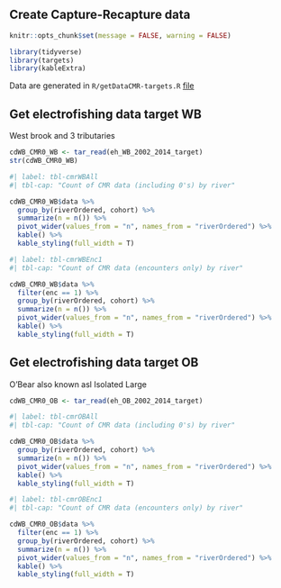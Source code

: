 ## Create Capture-Recapture data

```r
knitr::opts_chunk$set(message = FALSE, warning = FALSE)
```

```r
library(tidyverse)
library(targets)
library(kableExtra)
```

Data are generated in `R/getDataCMR-targets.R` [file](https://github.com/bletcher/wbBook_quarto_targets/blob/main/R/getDataCMR_targets.R)

## Get electrofishing data target WB 
West brook and 3 tributaries

```r

cdWB_CMR0_WB <- tar_read(eh_WB_2002_2014_target)
str(cdWB_CMR0_WB)
```

```r
#| label: tbl-cmrWBAll
#| tbl-cap: "Count of CMR data (including 0's) by river"

cdWB_CMR0_WB$data %>% 
  group_by(riverOrdered, cohort) %>% 
  summarize(n = n()) %>%
  pivot_wider(values_from = "n", names_from = "riverOrdered") %>%
  kable() %>%
  kable_styling(full_width = T)
```


```r
#| label: tbl-cmrWBEnc1
#| tbl-cap: "Count of CMR data (encounters only) by river"

cdWB_CMR0_WB$data %>% 
  filter(enc == 1) %>% 
  group_by(riverOrdered, cohort) %>% 
  summarize(n = n()) %>%
  pivot_wider(values_from = "n", names_from = "riverOrdered") %>%
  kable() %>%
  kable_styling(full_width = T)
```


## Get electrofishing data target OB  
O'Bear also known asl Isolated Large

```r

cdWB_CMR0_OB <- tar_read(eh_OB_2002_2014_target)
```

```r
#| label: tbl-cmrOBAll
#| tbl-cap: "Count of CMR data (including 0's) by river"

cdWB_CMR0_OB$data %>% 
  group_by(riverOrdered, cohort) %>% 
  summarize(n = n()) %>%
  pivot_wider(values_from = "n", names_from = "riverOrdered") %>%
  kable() %>%
  kable_styling(full_width = T)
```


```r
#| label: tbl-cmrOBEnc1
#| tbl-cap: "Count of CMR data (encounters only) by river"

cdWB_CMR0_OB$data %>% 
  filter(enc == 1) %>% 
  group_by(riverOrdered, cohort) %>% 
  summarize(n = n()) %>%
  pivot_wider(values_from = "n", names_from = "riverOrdered") %>%
  kable() %>%
  kable_styling(full_width = T)
```



